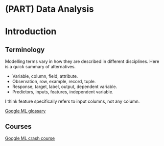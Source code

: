 # (PART) Data Analysis {-}

# Introduction {#analysis-intro}

## Terminology

Modelling terms vary in how they are described in different disciplines. Here is a quick summary of alternatives.

* Variable, column, field, attribute.
* Observation, row, example, record, tuple.
* Response, target, label, output, dependent variable.
* Predictors, inputs, features, independent variable.

I think feature specifically refers to input columns, not any column.

[Google ML glossary](https://developers.google.com/machine-learning/glossary)

## Courses

[Google ML crash course](https://developers.google.com/machine-learning/crash-course)